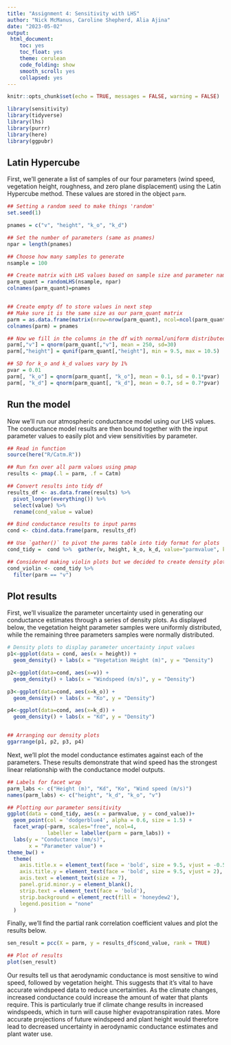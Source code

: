 ```yaml
---
title: "Assignment 4: Sensitivity with LHS"
author: "Nick McManus, Caroline Shepherd, Alia Ajina"
date: "2023-05-02"
output: 
 html_document: 
    toc: yes
    toc_float: yes
    theme: cerulean
    code_folding: show
    smooth_scroll: yes
    collapsed: yes
---
```



```r
knitr::opts_chunk$set(echo = TRUE, messages = FALSE, warning = FALSE)

library(sensitivity)
library(tidyverse)
library(lhs)
library(purrr)
library(here)
library(ggpubr)
```
  
  
## Latin Hypercube
First, we'll generate a list of samples of our four parameters (wind speed, vegetation height, roughness, and zero plane displacement) using the Latin Hypercube method. These values are stored in the object `parm`.

```r
## Setting a random seed to make things 'random'
set.seed(1)

pnames = c("v", "height", "k_o", "k_d")

## Set the number of parameters (same as pnames)
npar = length(pnames)

## Choose how many samples to generate
nsample = 100

## Create matrix with LHS values based on sample size and parameter names
parm_quant = randomLHS(nsample, npar)
colnames(parm_quant)=pnames


## Create empty df to store values in next step
## Make sure it is the same size as our parm_quant matrix
parm = as.data.frame(matrix(nrow=nrow(parm_quant), ncol=ncol(parm_quant)))
colnames(parm) = pnames

## Now we fill in the columns in the df with normal/uniform distributed values that are pulled from parm_quant matrix
parm[,"v"] = qnorm(parm_quant[,"v"], mean = 250, sd=30)
parm[,"height"] = qunif(parm_quant[,"height"], min = 9.5, max = 10.5)

## SD for k_o and k_d values vary by 1%
pvar = 0.01
parm[, "k_o"] = qnorm(parm_quant[, "k_o"], mean = 0.1, sd = 0.1*pvar)
parm[, "k_d"] = qnorm(parm_quant[, "k_d"], mean = 0.7, sd = 0.7*pvar)

```
  

## Run the model

Now we'll run our atmospheric conductance model using our LHS values. The conductance model results are then bound together with the input parameter values to easily plot and view sensitivities by parameter. 

```r
## Read in function
source(here("R/Catm.R"))

## Run fxn over all parm values using pmap
results <- pmap(.l = parm, .f = Catm)

## Convert results into tidy df
results_df <- as.data.frame(results) %>% 
  pivot_longer(everything()) %>% 
  select(value) %>% 
  rename(cond_value = value)

## Bind conductance results to input parms
cond <- cbind.data.frame(parm, results_df)

## Use `gather()` to pivot the parms table into tidy format for plots
cond_tidy =  cond %>%  gather(v, height, k_o, k_d, value="parmvalue", key="parm")

## Considered making violin plots but we decided to create density plots instead
cond_violin <- cond_tidy %>% 
  filter(parm == "v")
```


## Plot results

First, we'll visualize the parameter uncertainty used in generating our conductance estimates through a series of density plots. As displayed below, the vegetation height parameter samples were uniformly distributed, while the remaining three parameters samples were normally distributed.  
```r
# Density plots to display parameter uncertainty input values
p1<-ggplot(data = cond, aes(x = height)) +
  geom_density() + labs(x = "Vegetation Height (m)", y = "Density") 

p2<-ggplot(data=cond, aes(x=v)) +
  geom_density() + labs(x = "Windspeed (m/s)", y = "Density") 

p3<-ggplot(data=cond, aes(x=k_o)) +
  geom_density() + labs(x = "Ko", y = "Density") 

p4<-ggplot(data=cond, aes(x=k_d)) +
  geom_density() + labs(x = "Kd", y = "Density") 


## Arranging our density plots
ggarrange(p1, p2, p3, p4)
```


Next, we'll plot the model conductance estimates against each of the parameters. These results demonstrate that wind speed has the strongest linear relationship with the conductance model outputs.
```r
## Labels for facet wrap
parm_labs <- c("Height (m)", "Kd", "Ko", "Wind speed (m/s)")
names(parm_labs) <- c("height", "k_d", "k_o", "v")

## Plotting our parameter sensitivity
ggplot(data = cond_tidy, aes(x = parmvalue, y = cond_value))+
  geom_point(col = 'dodgerblue4', alpha = 0.6, size = 1.5) +
  facet_wrap(~parm, scales="free", ncol=4, 
             labeller = labeller(parm = parm_labs)) +
  labs(y = "Conductance (mm/s)",
       x = "Parameter value") +
theme_bw() +
  theme(
    axis.title.x = element_text(face = 'bold', size = 9.5, vjust = -0.5),
    axis.title.y = element_text(face = 'bold', size = 9.5, vjust = 2),
    axis.text = element_text(size = 7),
    panel.grid.minor.y = element_blank(),
    strip.text = element_text(face = 'bold'),
    strip.background = element_rect(fill = 'honeydew2'),
    legend.position = "none"
  )
```

  
Finally, we'll find the partial rank correlation coefficient values and plot the results below.
```r
sen_result = pcc(X = parm, y = results_df$cond_value, rank = TRUE)

## Plot of results
plot(sen_result)
```

Our results tell us that aerodynamic conductance is most sensitive to wind speed, followed by vegetation height. This suggests that it’s vital to have accurate windspeed data to reduce uncertainties. As the climate changes, increased conductance could increase the amount of water that plants require. This is particularly true if climate change results in increased windspeeds, which in turn will cause higher evapotranspiration rates. More accurate projections of future windspeed and plant height would therefore lead to decreased uncertainty in aerodynamic conductance estimates and plant water use. 
  